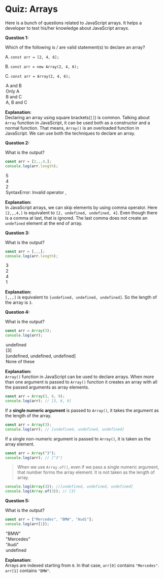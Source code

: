 
<Layout>
<SEO title="Quiz: JavaScript Arrays" />
<JSLayout>

# Quiz: Arrays

Here is a bunch of questions related to JavaScript arrays. It helps a developer to test his/her knowledge about JavaScript arrays.

<QuestionItem>

<Question>

**Question 1:**

Which of the following is / are valid statement(s) to declare an array?

A. `const arr = [2, 4, 6];`

B. `const arr = new Array(2, 4, 6);`

C. `const arr = Array(2, 4, 6);`

</Question>

<Option>

A and B

</Option>
<Option>

Only A

</Option>
<Option>

B and C

</Option>
<Option isAnswer="yes">

A, B and C

</Option>

<Explanation>

**Explanation:** <br/>
Declaring an array using square brackets(`[]`) is common. Talking about `Array` function in JavaScript, it can be used both as a constructor and a normal function. That means, `Array()` is an overloaded function in JavaScript. We can use both the techniques to declare an array.

</Explanation>
</QuestionItem>

<Divider />

<QuestionItem>

<Question>

**Question 2:**

What is the output?

```javascript
const arr = [2,,,4,];
console.log(arr.length);
```

</Question>

<Option>

`5`

</Option>
<Option isAnswer="yes">

`4`

</Option>
<Option>

`2`

</Option>
<Option>

`SyntaxError: Invalid operator ,`

</Option>

<Explanation>

**Explanation:** <br/>
In JavaScript arrays, we can skip elements by using comma operator. Here `[2,,,4,]` is equivalent to `[2, undefined, undefined, 4]`. Even though there is a comma at last, that is ignored. The last comma does not create an `undefined` element at the end of array.

</Explanation>
</QuestionItem>

<Divider />

<QuestionItem>

<Question>

**Question 3:**

What is the output?

```javascript
const arr = [,,,];
console.log(arr.length);
```

</Question>

<Option isAnswer="yes">

`3`

</Option>
<Option>

`2`

</Option>
<Option>

`4`

</Option>
<Option>

`1`

</Option>

<Explanation>

**Explanation:** <br/>
`[,,,]` is equivalent to `[undefined, undefined, undefined]`. So the length of the array is `3`.

</Explanation>
</QuestionItem>

<Divider />

<QuestionItem>

<Question>

**Question 4:**

What is the output?

```javascript
const arr = Array(3);
console.log(arr);
```

</Question>

<Option>

`undefined`

</Option>
<Option>

`[3]`

</Option>
<Option isAnswer="yes">

`[undefined, undefined, undefined]`

</Option>
<Option>

None of these

</Option>

<Explanation>

**Explanation:** <br/>
`Array()` function in JavaScript can be used to declare arrays. When more than one argument is passed to `Array()` function it creates an array with all the passed arguments as array elements.

```javascript
const arr = Array(3, 6, 9);
console.log(arr); // [3, 6, 9]
```

If a **single numeric argument** is passed to `Array()`, it takes the argument as the length of the array.

```javascript
const arr = Array(3);
console.log(arr); // [undefined, undefined, undefined]
```

If a single non-numeric argument is passed to `Array()`, it is taken as the array element.

```javascript
const arr = Array("3");
console.log(arr); // ["3"]
```

> When we use `Array.of()`, even if we pass a single numeric argument, that number forms the array element. It is not taken as the length of array.

```javascript
console.log(Array(3)); //[undefined, undefined, undefined]
console.log(Array.of(3)); // [3]
```

</Explanation>
</QuestionItem>

<Divider />

<QuestionItem>

<Question>

**Question 5:**

What is the output?

```javascript
const arr = ["Mercedes", "BMW", "Audi"];
console.log(arr[1]);
```

</Question>

<Option isAnswer="yes">

`"BMW"`

</Option>
<Option>

`"Mercedes"`

</Option>
<Option>

`"Audi"`

</Option>
<Option>

`undefined`

</Option>

<Explanation>

**Explanation:** <br/>
Arrays are indexed starting from `0`. In that case, `arr[0]` contains `"Mercedes"`. `arr[1]` contains `"BMW"`.

</Explanation>
</QuestionItem>

</JSLayout>
</Layout>
